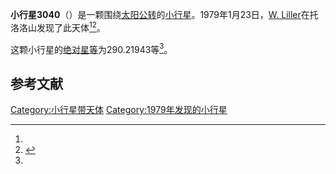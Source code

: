 {{Infobox planet
| bgcolour = #FFFFC0
| name = 3040 Kozai
| symbol = 
| image = 
| caption = 
| discovery = yes
| discovery_ref = 
| discoverer = [[W._Liller|W. Liller]]
| discovery_site = [[托洛洛山|托洛洛山]] 
| discovered = 1979年1月23日
| designations = yes
| mp_name = 
| named_after = 
| alt_names = 
| mp_category = [[越火小行星|越火小行星]]
| orbit_ref = <ref name="a">[http://ssd.jpl.nasa.gov/sbdb.cgi?sstr=3040 3040 Kozai] {{Wayback|url=http://ssd.jpl.nasa.gov/sbdb.cgi?sstr=3040 |date=20201030230916 }}，小行星數據庫瀏覽器（JPL Small-Body Database Browser）－[[美国国家航空航天局|美国国家航空航天局]]喷气推进实验室</ref>
| epoch = 2456400.5 (2013年4月18日更新)
| aphelion = {{convert|2.2096383|AU|km|3|abbr=on|lk=out}}
| perihelion = {{convert|1.4716859|AU|km|3|abbr=on}}
| semimajor = {{convert|1.8406621|AU|km|3|abbr=on}}
| eccentricity = 0.2004584
| period = 912.1358535 [[日|日]]<br />2.5[[儒略年|儒略年]]
| avg_speed = 
| inclination = 46.64131
| asc_node = 143.52414
| mean_anomaly = 
| arg_peri = 290.21943
| satellites = 
| physical_characteristics = yes
| dimensions = 
| mass = 
| density = 
| surface_grav = 
| escape_velocity = 
| sidereal_day = 
| axial_tilt = 
| pole_ecliptic_lat = 
| pole_ecliptic_lon = 
| albedo = 
| temperatures= 
| temp_name1 = 
| mean_temp_1 = 
| max_temp_1 = 
| temp_name2 = 
| max_temp_2 = 
| spectral_type = 
| abs_magnitude = 290.21943
}}

'''小行星3040'''（{{lang-en|3040 Kozai}}）是一颗围绕[[太阳|太阳]][[公转|公转]]的[[小行星|小行星]]。1979年1月23日，[[W._Liller|W. Liller]]在托洛洛山发现了此天体<ref name="a" /><ref>{{cite news|title=小行星列表|url=http://cfa-www.harvard.edu/iau/lists/NumberedMPs.txt|accessdate=2013-07-08|newspaper=哈佛大学|archive-date=2008-05-17|archive-url=https://web.archive.org/web/20080517010638/http://cfa-www.harvard.edu/iau/lists/NumberedMPs.txt|dead-url=no}}</ref>。

这颗小行星的[[绝对星等|绝对星等]]为290.21943等<ref name="a" />。

==参考文献==
{{reflist}}
{{Minor Planet Number|[[小行星3039|小行星3039]]|[[小行星3041|小行星3041]]}}

{{小天体}}

[[Category:小行星带天体|Category:小行星带天体]]
[[Category:1979年发现的小行星|Category:1979年发现的小行星]]

{{asteroid-stub}}